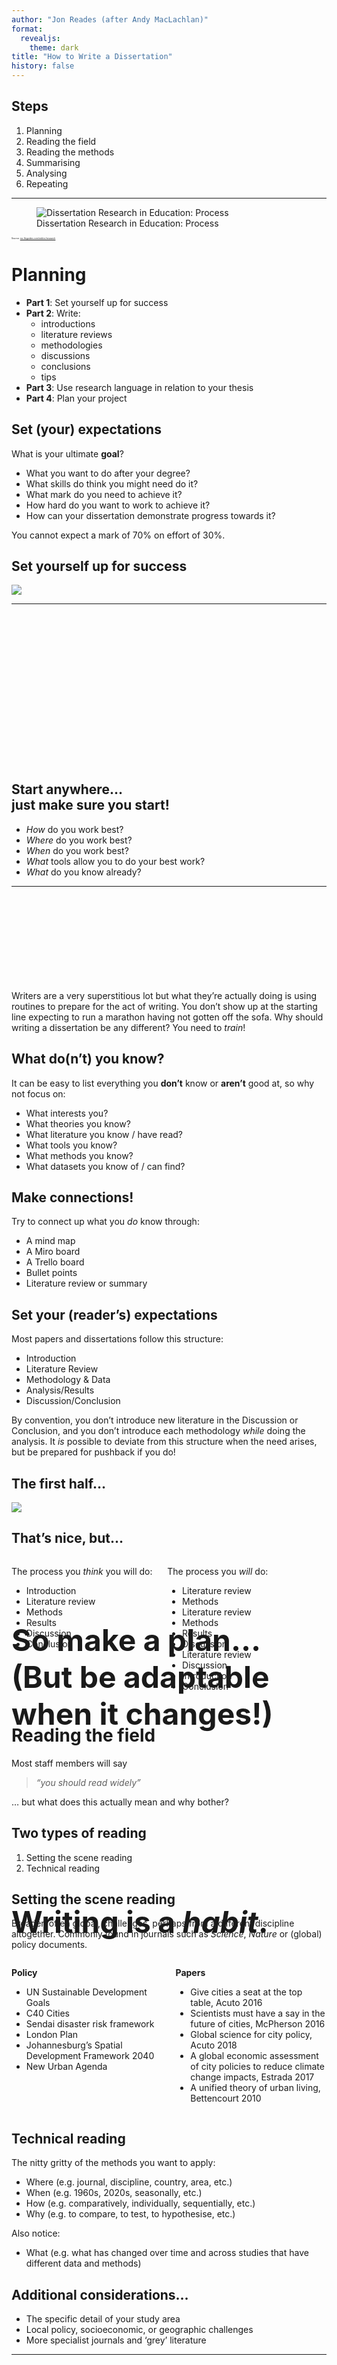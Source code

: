 ```yaml
---
author: "Jon Reades (after Andy MacLachlan)"
format:
  revealjs:
    theme: dark
title: "How to Write a Dissertation"
history: false
---
```


## Steps

::: {.incremental}
1. Planning
2. Reading the field
3. Reading the methods
4. Summarising
5. Analysing
6. Repeating
:::

---

![Dissertation Research in Education: Process](img/research_process_2.jpg)

::: {style="font-size: 25%;"}
Source: [mc.libguides.com/eddoc/research](https://mc.libguides.com/eddoc/research)
:::

# Planning

::: {.notes}
* **Part 1**: Set yourself up for success 
* **Part 2**: Write:
  * introductions
  * literature reviews 
  * methodologies
  * discussions
  * conclusions
  * tips
* **Part 3**: Use research language in relation to your thesis 
* **Part 4**: Plan your project 
:::

## Set (your) expectations 

What is your ultimate **goal**?

- What you want to do after your degree?
- What skills do think you might need do it?
- What mark do you need to achieve it?
- How hard do you want to work to achieve it?
- How can your dissertation demonstrate progress towards it?

You cannot expect a mark of 70% on effort of 30%.

## Set yourself up for success 

![](img/phdwrite.gif)

---

::: {style="position: relative; top: 40%; font-size: xx-large;"}
<h2>So make a plan...<br />(But be adaptable when it changes!)</h2>
:::

## Start anywhere...<br />just make sure you start!

- *How* do you work best?
- *Where* do you work best?
- *When* do you work best?
- *What* tools allow you to do your best work?
- *What* do you know already?

--- 

::: {style="position: relative; top: 40%; font-size: xx-large;"}
<h2>Writing is a *habit*.</h2>
:::

::: {.notes}
Writers are a very superstitious lot but what they're actually doing is using routines to prepare for the act of writing. You don't show up at the starting line expecting to run a marathon having not gotten off the sofa. Why should writing a dissertation be any different? You need to *train*!
:::

## What do(n't) you know?

It can be easy to list everything you **don't** know or **aren't** good at, so why not focus on:

- What interests you?
- What theories you know?
- What literature you know / have read?
- What tools you know?
- What methods you know?
- What datasets you know of / can find?

## Make connections!

Try to connect up what you *do* know through:

- A mind map
- A Miro board
- A Trello board
- Bullet points
- Literature review or summary

## Set your (reader's) expectations

Most papers and dissertations follow this structure:

- Introduction
- Literature Review 
- Methodology & Data
- Analysis/Results
- Discussion/Conclusion

::: {.notes}

By convention, you don't introduce new literature in the Discussion or Conclusion, and you don't introduce each methodology *while* doing the analysis. It *is* possible to deviate from this structure when the need arises, but be prepared for pushback if you do!

:::

## The first half...

![](img/filter.png)

## That's nice, but... {.smaller}

:::: {.columns}

::: {.column width="50%} 

The process you *think* you will do:

- Introduction
- Literature review
- Methods
- Results
- Discussion 
- Conclusion

:::

::: {.column width="50%"}

The process you *will* do:

- Literature review
- Methods
- Literature review
- Methods
- Results
- Discussion 
- Literature review
- Discussion 
- Introduction
- Conclusion

:::

::::

# Reading the field

Most staff members will say 

> *"you should read widely"*

... but what does this actually mean and why bother?

## Two types of reading

::: {.incremental}
1. Setting the scene reading
2. Technical reading
:::

## Setting the scene reading {.smaller}

Broader, often global, challenges, perhaps from a different discipline altogether. Commonly found in journals such as *Science*, *Nature* or (global) policy documents.

:::: {.columns}

::: {.column width="50%"}
**Policy**
  
* UN Sustainable Development Goals 
* C40 Cities
* Sendai disaster risk framework
* London Plan
* Johannesburg’s Spatial Development Framework 2040
* New Urban Agenda
:::

::: {.column width="50%"}
**Papers**

* Give cities a seat at the top table, Acuto 2016
* Scientists must have a say in the future of cities, McPherson 2016
* Global science for city policy, Acuto 2018
* A global economic assessment of city policies to reduce climate change impacts, Estrada 2017
* A unified theory of urban living, Bettencourt 2010
  
:::
:::: 

## Technical reading

The nitty gritty of the methods you want to apply:

* Where (e.g. journal, discipline, country, area, etc.)
* When (e.g. 1960s, 2020s, seasonally, etc.)
* How (e.g. comparatively, individually, sequentially, etc.)
* Why (e.g. to compare, to test, to hypothesise, etc.)

Also notice: 

* What (e.g. what has changed over time and across studies that have different data and methods)

## Additional considerations...

* The specific detail of your study area
* Local policy, socioeconomic, or geographic challenges
* More specialist journals and 'grey' literature

--- 

::: {style="position: relative; top: 40%; font-size: xx-large;"}
<h2>Only read an article *once*.^[See the [Soft Skills](https://jreades.github.io/sds_env/skills/reading.html) section of the 'CASA Computing Environment' microsite.]</h2>
:::

# Introducing...<br />*your* story!

## The introduction

A broad introduction to the issue being explored to establish the *relevance* of your research.

Bluntly: why should I read your thesis?

::: {.notes}

Towards the end of the introduction links will be made to specific local case studies / literature

For example, in the London Plan temperature mitigation is specified but no methodological details are provided

...in recent years the development of local models to predict temperature has resulted in the potential to actively reform building construction yet....

:::

## Introduction #1 {.smaller}

> Traffic safety problems are causing incommensurate harm to pedestrians in cities around the world (Bartolomeos et al. 2013). In the United States, 49,340 pedestrians were killed by moving vehicles between 2008 and 2017 (Zaccaro 2019). As walkability becomes more central in the minds of transportation planners, government officials, and citizens due to the corresponding advantages in the realms of health, wealth, and happiness (see section 2.1), it is critical that pedestrian traffic fatalities come to be seen not as inevitable accidents, but as ‘preventable and unacceptable’ occurrences (City of Charlotte DOT 2019, p. 8). Further, it is essential that burgeoning cities like Charlotte, North Carolina, where this study is focused, are able to grow in ways that are both sustainable and appealing. In such places, effectively addressing pedestrian safety and walkability will be one of the keys to future success. Accordingly, this goal is an important component of various global and local policies (see section 2.2).

## Introduction #2 {.smaller}

> Fire has always been a major unpredictable factor that presents a safety risk to people. Especially in the United Kingdom, which is a country where fires occur frequently. Throughout British history, many large-scale fires have caused irrevocable damage to London. Among them, the most famous fire was the Great Fire of London in 1666 (J. Carlson, 2005)，which lasted for four days before it was completely put out, making 70,000 people homeless and destroying thousands of medieval buildings. However, the only reason for that was a fire in the bakery. This shows that the fire is very contagious. For the government, it is imperative to detect a fire immediately and take corresponding measures as soon as possible.

## Spot the difference(s) 1

* Specific but *relevant* detail  
* Selling the relevance of the analysis 
* Consideration to the viewpoint of the terms..."not as inevitable accidents, but as ‘preventable and unacceptable"
* Reference to *specific* policy ...later expanded on

## End of introduction #1 {.smaller}

> Ultimately, this study intends to contribute to the field of traffic safety research by further investigating the possibilities for data-driven advocacy for pedestrian needs and solutions. In the words of the visionary Enrique Penalosa, ‘The essence of the conflict today, really, is cars and people...We can have a city that is very friendly to cars, or a city that is very friendly to people. We cannot have both’ (NYC Streets Renaissance 2006).

## End of introduction #2 {.smaller}

> In summary, this article will analyze the fire distribution and causes of fire
in London considering the time of the fire and the physical location
through a comprehensive analysis of the establishment of GIS and related
fire models to propose a suitable fire station location.

## Spot the difference(s) 2

* Contribution and the *why*
* Not just a *summary*
* *Sell* it

# The literature review

What has been done before and what you are hoping to contribute.

## Literature review #1 {.smaller}

> Jones et al. (2017) found an interesting relationship between tree canopy coverage and heart diseases. They concluded more trees should be planted where there is a higher prevalence of heart disease. Zhang et al. (2014) found no relationship between tree canopy coverage. Smith et al. (2007) showed that trees and lung disease were related. 

::: {.notes}

This is just a list. Your job is to tell a story:

* What do studies show broadly are they similar or different
* How do studies advance each other
* What do they agree on 
* What do they disagree on
* Why do you think that is
* How can that be applied to your study.

:::

## Literature review #2 {.smaller}

> According to the World Health Organization, twenty-two percent of all road fatalities each year are pedestrians (Bartolomeos et al. 2013, p. vii). This unsettling statistic can perhaps be attributed to the rapid growth of urban centers, paired with a lack of effort to expand pedestrian facilities (Halais 2020). Indeed, pedestrian safety is a problem all over the world. In cities in sub-Saharan Africa, more than half of all trips occur by foot (Pendakur 2005, p. 10), yet pedestrians are regularly and disproportionately involved in incidents with motor vehicles due to a lack of sufficient walkways, lighting, and other helpful urban design provisions (Halais 2020, Murgu´ıa 2018). 

## Spot the difference(s) 3

* It's a story and you are guiding me through it....
* **The literature provides the SUPPORT to the points you make**
* The literature might give you ideas but it doesn't then form the **direct** basis of your writing...it is there backing you up.

---

::: {style="position: relative; top: 40%; font-size: xx-large;"}
<h2>The literature *supports* the points you make.</h2>
:::

# Reading methods+data

Not *just* a sequence of steps:

- Why *this* method and not *that* one
- What are the strengths
- What are the weaknesses
- How your results might differ/improve/challenge

## Methodology #1 {.smaller}

> The number of crashes were predicted per road segment using the selected negative binomial regression model and the predictions were compared to the true values, again using MAE, MSE, and RMSE. Where an observation was missing data, the required values were imputed using the rfImpute() function (Breiman 2003). The predicted crashes were mapped, with emphasis on the top 1% and top 25% most dangerous roads. Kumfer et al. (2019) used Empirical Bayes estimates to weight the predictions with historical crash data, but this step was omitted here. The authors write that the non-weighted predictions offer ‘a more holistic measure of pedestrian crash risk, given the uncertainty about future crash locations inherent in any crash prediction method’ (Kumfer et al. 2019, p. 427).

## Methodology #2 {.smaller}

> One of the objectives of this dissertation is to explore the relationship between nutrition, income, and obesity in the MSOA area of London. As regression analysis is the method that allows us to examine the relationship between two or more variables, regression analysis was used here to find the relationship between different factors with obesity (Foley, B, 2018). From the past literature, we can know there was a linear relationship between income, nutrition, physical activities, and obesity. So first we used the least square linear regression analysis to see if there are still linear relationships between influenced factors and obesity in geographic scale

## Spot the difference(s) 5

* Not much! 
* Both provide good literature support 
* Both give a clear overview.

# Analysing

## The second half...

![](img/filter_norm.png) 

::: {.notes}

This should *mirror* the first half.

- Use a structure that mirrors your literature review
- Use sub-headings that mirror your research questions

:::

---

::: {style="position: relative; top: 40%; font-size: xx-large;"}
<h2><em>Avoid</em> kitchen sink analyses.</h2>
:::

## Results #1 {.smaller}

> Figures 4.3 and 4.4 display the actual crash data and the predicted number of crashes spatially. These visualizations show that the model predictions have captured roads that have been dangerous in the past, while also highlighting roads that should potentially be the focus of future concern. To further emphasize the unsafe areas highlighted by the model, the top 1% and top 25% most dangerous roads based on the number of predicted crashes were located and mapped (see figure 4.5). The actual and predicted crash statistics for the 6 roads in the top 1% most dangerous can be seen in table 4.4.

## Results #2 {.smaller}

> Result of K-means clustering analysis is shown as Figure 5.4 above and disadvantageous stations need to be identified based on the result for further optimisation. From Figure 5.4, it can be noticed that off-balancing scores of bike stations are likely to follow a positive correlation with their bike demand in both periods.

## Spot the difference(s) 6

* Clarity about what is going on
* The results aren't just stated, they are *interpreted* and then used to further the analysis
* What does the writing add that the figure doesn't? (Or vice versa) 

## Discussion 

Critically *reflect* on your results in relation to literature and policy: connect it back to the introduction / literature review. Not just the limitations of the project!

::: {.notes}

The discussion flips the funnel we saw earlier, you go from being specific about your project to broader contributions. We start with *you* and build back to the big picture!

- How do your methods / results differ to that of literature and policy
  - do they differ? 
  - why do you think that is?
- What is the point of your study / what can you suggest or recommend?
  - the point **IS NOT** to merely "support policy"
  - be really specific 
:::

## Discussion #1 {.smaller}

> As part of Charlotte’s work with Vision Zero, an online interactive feedback map was developed to allow citizens the opportunity to share concerns about traffic safety within the city (see figure 5.1). Griffin & Jiao find that the use of such digital technologies may introduce accessibility challenges and bias, but that ultimately, ‘Crowdsourcing tools can be valuable approaches to increase geography and equity of public participation in transportation planning’ (Griffin & Jiao 2019, p. 460). The Charlotte Vision Zero report explains: ‘The top five comments submitted related to traffic safety concerns were street design, speeding, lack of pedestrian facilities, failing to yield to pedestrians and drivers running stop signs and red lights’ (City of Charlotte DOT 2019, p. 22). The analysis conducted here has the potential to quantify the impact of changes to the built environment in terms of the number of pedestrian collisions, which could be a powerful tool for advocating for pedestrian needs in the city when combined with existing efforts such as the interactive map

## Discussion #2 {.smaller}

> The module “Document Management” provides ways to identify the change of information effectively. In the case study, the structural team members can find out what modification has been added in the model file by the architectural team, they can compare the versions of the model and all the additional features will be highlighted as Figure 11

## Spot the difference(s) 7

* Demonstrates links to current policy
* Clearly states what the contribution is and how it is useful
* Identifies a relevant interactive map and again, suggests how it could be improved or combined.
* Reflects on relation to literature and or policy

## Conclusion

If you read *nothing* else...

* Briefly restate what you set out to achieve 
* Briefly say how you did it
* Briefly summarise the main results
* *Explain* hhow this can contribute to future policy and/or literature

::: {.notes}

* No new material or references are in the conclusion

:::

## Conclusion #1 {.smaller}

> Improving walkability is gaining traction as an essential strategy for achieving economic, public health and sustainability goals in cities worldwide. The newfound appreciation for walkability has coincided with concern about effectively facilitating safe walking journeys. While data-driven analysis methods have long been used to study vehicular traffic, such methods are only recently being applied to pedestrian problems

## Conclusion #2 {.smaller}

> This study mainly explores and discusses the effects of various commuting types on
the obesity rate. Dividing 9 commuting types into 3, this study analyses the relationship between commuting and obesity by three methodologies, linear regression, K-means clustering and geographically weighted regression. The result demonstrates that carled commuting is highly correlative to the obesity rate, and non-car commuting only can slightly allay the situation of rapidly elevated obesity rate caused by car-led commuting

## Spot the difference(s) 8

* Don't just say what you did
* Don't undermine your results right at the *end*
* Link your findings back to policy or bigger problems, and asses how it does (or doesn't!) solve the problem

# Award winners {.smaller}

| Year | Student | Award | Thesis  |
| :--- | :------ | :---- | :------ |
| 2021 | Signe Swarttouw | Planning and Environment | [GitHub](https://github.com/signesw/CASA0010_Dissertation) |
| 2020 | Hussein Mahfouz | GIScience (joint) | [GitHub](https://github.com/Hussein-Mahfouz/Bicycle-Network-Optimization) |
| 2020 | Cheyne Campbell | Planning and Environment | [GitHub](https://github.com/cheynecampbell/charlotte-pedestrian-safety) |
| 2020 | Jamie Ser Nee Tan | Population Geography | [GitHub](https://github.com/jamietansernee/sg-heritage-gentrification) |
| 2019 | Greg Slater | Planning and Environment | Script in thesis |
| 2019 | Thomas Keel | GIScience (joint) | [GitHub](https://github.com/Thomasjkeel/MSc_Dissertatio) |
| 2019 | Joshua Yee | Population Geography | [GitHub](https://jytg17.github.io/Unpacking-the-Nuances-of-Londons-Neighbourhood-Change-Gentrification-Trajectories/) |

## What did these students do? {.smaller}

:::: {.columns}

::: {.column width="50%}

Most **didn't**

* compare lots of methods
* do **very** complicated analysis 
* produce an overly technical dissertation
* state exactly what button they clicked and where
* do an industry project or have an external partner to start with

:::
::: {.column width="50%"}

Most **did**

* clearly identify a problem - using literature and policy 
* have a well supported aim / research question and objectives that build towards them
* used 1-2 methods, sometimes in combination
* used slight variations of taught methods
* specifically stated how this can contribute to answering / solving the problem in relation to local policy and Global goals
* showed consideration of broader issues  

:::

::::

# The big picture

## Your research is... {.smaller}

- **Original:** you need to write the assignment in your own words in a way that tells a narrative through the existing research. Don’t just state what others have done 
- **Coherent:** make your points in a logical, sequential manner with support from literature (or policy documents). Don’t just assume the reader knows what you are talking about. 
- **Insightful:** show that you understand the methods, concepts and debates, and also how your analysis (or discussion) did or could add meaning in some way. 

## Your research will... {.smaller}

- **Address a gap:** identify and discuss the relevant existing work and lead the reader to the gap (and its importance) 
- **Make a contribution:** once you’ve identified the gap, be specific throughout your thesis about what you are contributing.^[This thesis attempts to combine these two datasets FOR THIS REASON...]
- **Be novel:** clearly say what is new; this could be a new method, a new study area, or a bit of both (or mix too).

## Note the mark scheme! {.smaller}

> Interpretations of results are very well constructed, clear and focused with a well developed narrative throughout. The discussion provides appropriate critical reflections on the project’s outcomes, strengths and limitations with good links to relevant academic and policy (if applicable) debates.

## The research question {.smaller}

The central question to the thesis that you will try to answer

> How might longitudinal census data and resale prices of residential properties lend insight into spatial patterns of potential neighbourhood gentrification prompted by conserved built heritage in Singapore?


## The research aim {.smaller}

The more specific you are with it the easier it will be to undertake your project^[Is a broad statement of intent that you will try and achieve within your thesis, it may simply be *the research question rephrased*.]:

> This paper aims to critically examine typologies of neighbourhood change in order to provide insight into different pathways of neighbourhood transition in Singapore, while constructing an effective visualisation of Singapore’s gentrification landscape to aid spatial targeting of policy-making.

## The research objectives {.smaller}

Often confused with research questions, but they are driven *by* the research question...^[Note: singular.] For example:

> What features of the built environment are thought to influence pedestrian safety, and can our understanding of these relationships be strengthened?

## SMART objectives {.smaller}

Research objectives are the set of measurable and specific goals you need to achieve your aim / research question. It’s good practice (but not essential) fto follow the S.M.A.R.T. format:

- **S**pecific
- **M**easurable
- **A**chievable
- **R**elevant
- **T**ime-Bound

## Ultimately: what are you selling?

![](img/van.jpg) 


# Top tips 

## It's a job {.smaller}

- **Study in chunks**: research a particular topic for a set amount of time - a day, two days, a week? Depending on how important that topic is to your dissertation 
- **Plan** - what do you want to achieve today
- **Reflect** - did you do it? why not? was it too ambitious? was the task bigger than you thought
- **Adjust** - use the new knowledge you've gained, can you now adjust your research question or topic even?
- **Is it useful** - do you need this? What is it contributing? 
- **Don't read everything** - there is so much out there, at some point you need to stop, when is that? 

## Organise your literature {.smaller}

- [ ] Choose articles and book chapters over books.
- [ ] Skim the abstract, introduction and conclusion *first*.
- [ ] Save useful material (including the citation) to your computer *as you go*.
- [ ] Write a summary of the literature *as you read it*.
- [ ] Copy out relevant quotes with page numbers *as you read them*.

## Organise your writing {.smaller}

- [ ] Start each chapter with a paragraph setting out what you're going to do. 
- [ ] End each chapter with a couple of paragraphs *summarising* what you've done. 
- [ ] Make use of headings / sub-headings / sub-sub-headings to organise a chapter.
- [ ] Each paragraph should focus on one concept / issue / method.
- [ ] Each section should focus on one set of *related* concepts / issues / methods.
- [ ] Use linking words such as 'Conversely', 'Furthermore', 'However' as appropriate.
- [ ] Use plain-English in preference to 'academese'.
  
::: {.notes}
You will be editing this document daily, your marker won't! 

Guide them through it!
:::

## Organise your analysis  {.smaller}

- [ ] *Use* version control for *everything*!
- [ ] Use the `README` to track data/as a scratchpad.
- [ ] You *could* also use GitHub Issues to track what needs doing.
- [ ] Separate your analytical steps into discrete scripts/notebooks.
- [ ] Ensure outputs are clearly named and over-write previous versions^[Never rely on copy+paste.].

::: {.notes}
Remember! You can write out tables as well as figures. In LaTeX these can be imported directly.

:::

## Organise your figures/tables  {.smaller}

- [ ] Are they relevant to your argument?
- [ ] Can you summarise the figure or table in a sentence or two instead?
- [ ] What level of precision in your output do you need?
- [ ] Are they all referenced in the text? 
- [ ] Are they clearly laid out?

::: {.notes}

:::

## Manage your time {.smaller}

- [ ] Send your supervisor work before meetings.^[This is a condition to meet with me.]
- [ ] Ask questions the 'right way'.^[See the [How to Get Help](https://jreades.github.io/sds_env/skills/help.html) section of the 'CASA Computing Environment' microsite.]
- [ ] Do NOT try and do an internship at the same time.^[You risk violating the terms of your visa *and* failing your dissertation.]
- [ ] Keep in touch with your supervisor...^[If you disappear we have to report it to student support wellbeing and success advisers. Again, this can put your visa at risk.]

## Reward yourself  

- After doing *x*, I will do *y* 
- Talk to each other
- Take time out/off

---

::: {style="position: relative; top: 40%; font-size: xx-large;"}
<h2>Above all...<br />remember that it's <em>your</em> project!</h2>
:::

